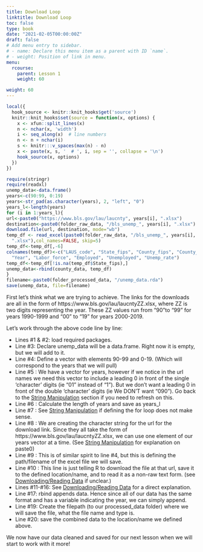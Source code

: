 ```yaml
---
title: Download Loop
linktitle: Download Loop
toc: false
type: book
date: "2021-02-05T00:00:00Z"
draft: false
# Add menu entry to sidebar.
# - name: Declare this menu item as a parent with ID `name`.
# - weight: Position of link in menu.
menu:
  rcourse:
    parent: Lesson 1
    weight: 60

weight: 60
---
```


```r
local({
  hook_source <- knitr::knit_hooks$get('source')
  knitr::knit_hooks$set(source = function(x, options) {
    x <- xfun::split_lines(x)
    n <- nchar(x, 'width')
    i <- seq_along(x)  # line numbers
    n <- n + nchar(i)
    s <- knitr:::v_spaces(max(n) - n)
    x <- paste(x, s, '  # ', i, sep = '', collapse = '\n')
    hook_source(x, options)
  })
})
```


```r
require(stringr)
require(readxl)
unemp_data<-data.frame()
years<-c(90:99, 0:19)
years<-str_pad(as.character(years), 2, "left", "0")
years_l<-length(years)
for (i in 1:years_l){
url<-paste0("https://www.bls.gov/lau/laucnty", years[i], ".xlsx")
destination<-paste0(folder_raw_data, "/bls_unemp_", years[i], ".xlsx")
download.file(url, destination, mode="wb")
temp_df <- read_excel(paste0(folder_raw_data, "/bls_unemp_", years[i],
  ".xlsx"),col_names=FALSE, skip=5)
temp_df<-temp_df[,-6]
colnames(temp_df)<-c("LAUS_code", "State_fips", "County_fips", "County_name",
  "Year", "Labor_force", "Employed", "Unemployed", "Unemp_rate")
temp_df<-temp_df[!is.na(temp_df$State_fips),]
unemp_data<-rbind(county_data, temp_df)
}
filename<-paste0(folder_processed_data, "/unemp_data.rda")
save(unemp_data, file=filename)
```

First let's think what we are trying to achieve. The links for the downloads are all in the form of https://www.bls.gov/lau/laucntyZZ.xlsx, where ZZ is two digits representing the year. These ZZ values run from "90"to "99" for years 1990-1999 and "00" to "19" for years 2000-2019.

Let's work through the above code line by line:

- Lines #1 & #2: load required packages.
- Line #3: Declare unemp_data will be a data.frame. Right now it is empty, but we will add to it.
- Line #4: Define a vector with elements 90-99 and 0-19. (Which will correspond to the years that we will pull)
- Line #5 : We have a vector for years, however if we notice in the url names we need this vector to include a leading 0 in front of the single 'character' digits (ie "01" instead of "1"). But we don't want a leading 0 in front of the double 'character' digits (ie We DON'T want "090"). Go back to the [String Manipulation](http://jmwestenberg.github.io/courses/rcourse/lesson1_03/) section if you need to refresh on this.
- Line #6 : Calculate the length of years and save as years_l
- Line #7 : See [String Manipulation](http://jmwestenberg.github.io/courses/rcourse/lesson1_02/) if defining the for loop does not make sense.
- Line #8 : We are creating the character string for the url for the download link. Since they all take the form of https://www.bls.gov/lau/laucntyZZ.xlsx, we can use one element of our years vector at a time. (See [String Manipulation](http://jmwestenberg.github.io/courses/rcourse/lesson1_03/) for explanation on paste0)
- Line #9 : This is of similar spirit to line #4, but this is defining the path/filename of the excel file we will save. 
- Line #10 : This line is just telling R to download the file at that url, save it to the defined location/name, and to read it as a non-raw text form. (see [Downloading/Reading Data](http://jmwestenberg.github.io/courses/rcourse/lesson1_04/) if unclear.)
- Lines #11-#16: See [Downloading/Reading Data](http://jmwestenberg.github.io/courses/rcourse/lesson1_04/) for a direct explanation.
- Line #17: rbind appends data. Hence since all of our data has the same format and has a variable indicating the year, we can simply append.
- Line #19: Create the filepath (to our processed_data folder) where we will save the file, what the file name and type is.
- Line #20: save the combined data to the location/name we defined above.

We now have our data cleaned and saved for our next lesson when we will start to work with it more!
